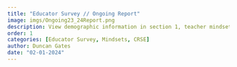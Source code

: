 ```yaml
---
title: "Educator Survey // Ongoing Report"
image: imgs/Ongoing23_24Report.png
description: View demographic information in section 1, teacher mindsets in section 4, school leader mindsets in section 5, and CRSE data in section 6a.
order: 1
categories: [Educator Survey, Mindsets, CRSE]
author: Duncan Gates
date: "02-01-2024"
---
```

